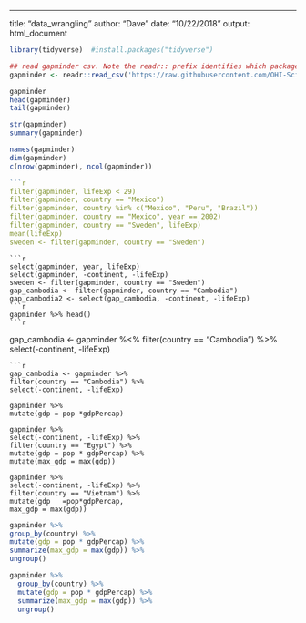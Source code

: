 ---
title: "data_wrangling"
author: "Dave"
date: "10/22/2018"
output: html_document


```r
library(tidyverse)  #install.packages("tidyverse")
```

```r
## read gapminder csv. Note the readr:: prefix identifies which package it's in
gapminder <- readr::read_csv('https://raw.githubusercontent.com/OHI-Science/data-science-training/master/data/gapminder.csv')
```
```r
gapminder
head(gapminder)
tail(gapminder)

str(gapminder)
summary(gapminder)

names(gapminder)
dim(gapminder)
c(nrow(gapminder), ncol(gapminder))

```r
filter(gapminder, lifeExp < 29)
filter(gapminder, country == "Mexico")
filter(gapminder, country %in% c("Mexico", "Peru", "Brazil"))
filter(gapminder, country == "Mexico", year == 2002)
filter(gapminder, country == "Sweden", lifeExp)
mean(lifeExp)
sweden <- filter(gapminder, country == "Sweden")

```

```
```r
select(gapminder, year, lifeExp)
select(gapminder, -continent, -lifeExp)
sweden <- filter(gapminder, country == "Sweden")
gap_cambodia <- filter(gapminder, country == "Cambodia")
gap_cambodia2 <- select(gap_cambodia, -continent, -lifeExp)
```r
gapminder %>% head()
```r

```

gap_cambodia <- gapminder %<%
filter(country == "Cambodia") %>%
select(-continent, -lifeExp)

```
```r
gap_cambodia <- gapminder %>% 
filter(country == "Cambodia") %>% 
select(-continent, -lifeExp)

gapminder %>% 
mutate(gdp = pop *gdpPercap)

gapminder %>% 
select(-continent, -lifeExp) %>% 
filter(country == "Egypt") %>% 
mutate(gdp = pop * gdpPercap) %>% 
mutate(max_gdp = max(gdp))

gapminder %>% 
select(-continent, -lifeExp) %>% 
filter(country == "Vietnam") %>% 
mutate(gdp   =pop*gdpPercap,
max_gdp = max(gdp)) 
```
```r
gapminder %>% 
group_by(country) %>%
mutate(gdp = pop * gdpPercap) %>%
summarize(max_gdp = max(gdp)) %>%
ungroup()


```
```r
gapminder %>%
  group_by(country) %>%
  mutate(gdp = pop * gdpPercap) %>%
  summarize(max_gdp = max(gdp)) %>%
  ungroup()
  
```



